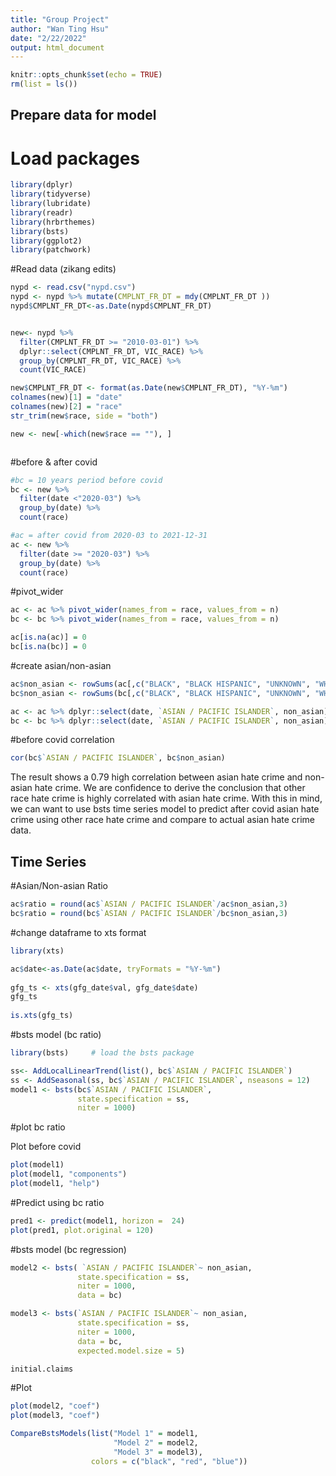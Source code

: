 ```yaml
---
title: "Group Project"
author: "Wan Ting Hsu"
date: "2/22/2022"
output: html_document
---
```


```r
knitr::opts_chunk$set(echo = TRUE)
rm(list = ls())
```

## Prepare data for model
# Load packages
```r
library(dplyr)
library(tidyverse)
library(lubridate)
library(readr)
library(hrbrthemes)
library(bsts)
library(ggplot2)
library(patchwork)
```

#Read data (zikang edits)
```r

nypd <- read.csv("nypd.csv")
nypd <- nypd %>% mutate(CMPLNT_FR_DT = mdy(CMPLNT_FR_DT ))
nypd$CMPLNT_FR_DT<-as.Date(nypd$CMPLNT_FR_DT)  


new<- nypd %>% 
  filter(CMPLNT_FR_DT >= "2010-03-01") %>%
  dplyr::select(CMPLNT_FR_DT, VIC_RACE) %>%
  group_by(CMPLNT_FR_DT, VIC_RACE) %>%
  count(VIC_RACE)

new$CMPLNT_FR_DT <- format(as.Date(new$CMPLNT_FR_DT), "%Y-%m")
colnames(new)[1] = "date"
colnames(new)[2] = "race"
str_trim(new$race, side = "both")

new <- new[-which(new$race == ""), ]



```


#before & after covid

```r
#bc = 10 years period before covid 
bc <- new %>%
  filter(date <"2020-03") %>%
  group_by(date) %>%
  count(race) 

#ac = after covid from 2020-03 to 2021-12-31
ac <- new %>%
  filter(date >= "2020-03") %>%
  group_by(date) %>%
  count(race)
```



#pivot_wider
```r
ac <- ac %>% pivot_wider(names_from = race, values_from = n)
bc <- bc %>% pivot_wider(names_from = race, values_from = n)

ac[is.na(ac)] = 0
bc[is.na(bc)] = 0
```

#create asian/non-asian
```r
ac$non_asian <- rowSums(ac[,c("BLACK", "BLACK HISPANIC", "UNKNOWN", "WHITE", "WHITE HISPANIC", "AMERICAN INDIAN/ALASKAN NATIVE")])
bc$non_asian <- rowSums(bc[,c("BLACK", "BLACK HISPANIC", "UNKNOWN", "WHITE", "WHITE HISPANIC", "AMERICAN INDIAN/ALASKAN NATIVE")])
```

```r
ac <- ac %>% dplyr::select(date, `ASIAN / PACIFIC ISLANDER`, non_asian)
bc <- bc %>% dplyr::select(date, `ASIAN / PACIFIC ISLANDER`, non_asian)
```


#before covid correlation
```r
cor(bc$`ASIAN / PACIFIC ISLANDER`, bc$non_asian)

```

The result shows a 0.79 high correlation between asian hate crime and non-asian hate crime. We are confidence to derive the conclusion that other race hate crime is highly correlated with asian hate crime. With this in mind, we can want to use bsts time series model to predict after covid asian hate crime using other race hate crime and compare to actual asian hate crime data. 




## Time Series

#Asian/Non-asian Ratio


```r
ac$ratio = round(ac$`ASIAN / PACIFIC ISLANDER`/ac$non_asian,3)
bc$ratio = round(bc$`ASIAN / PACIFIC ISLANDER`/bc$non_asian,3)
```


#change dataframe to xts format

```r

library(xts)

ac$date<-as.Date(ac$date, tryFormats = "%Y-%m")  
  
gfg_ts <- xts(gfg_date$val, gfg_date$date)
gfg_ts    
  
is.xts(gfg_ts)

```


#bsts model (bc ratio) 
```r
library(bsts)     # load the bsts package

ss<- AddLocalLinearTrend(list(), bc$`ASIAN / PACIFIC ISLANDER`)
ss <- AddSeasonal(ss, bc$`ASIAN / PACIFIC ISLANDER`, nseasons = 12)
model1 <- bsts(bc$`ASIAN / PACIFIC ISLANDER`,
               state.specification = ss,
               niter = 1000)
```


#plot bc ratio

Plot before covid 
```r
plot(model1)
plot(model1, "components")
plot(model1, "help")
```
#Predict using bc ratio

```r
pred1 <- predict(model1, horizon =  24)
plot(pred1, plot.original = 120)
```

#bsts model (bc regression)

```r
model2 <- bsts( `ASIAN / PACIFIC ISLANDER`~ non_asian,
               state.specification = ss,
               niter = 1000,
               data = bc)
```


```r
model3 <- bsts(`ASIAN / PACIFIC ISLANDER`~ non_asian,
               state.specification = ss,
               niter = 1000,
               data = bc,
               expected.model.size = 5) 
```

```r
initial.claims
```


#Plot 
```r
plot(model2, "coef")
plot(model3, "coef")
```

```r
CompareBstsModels(list("Model 1" = model1,
                       "Model 2" = model2,
                       "Model 3" = model3),
                  colors = c("black", "red", "blue"))
```











